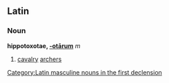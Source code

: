==Latin==
===Noun===
'''hippotoxotae, [[Wiktionary Appendix:Latin first declension|-otārum]]''' ''m''

#[[cavalry]] [[archer]]s

[[Category:Latin masculine nouns in the first declension]]
